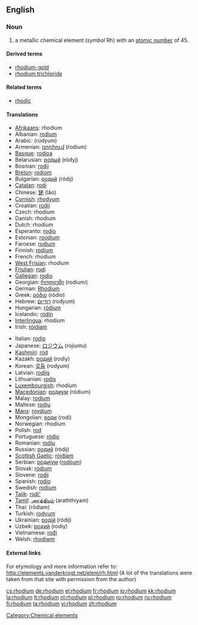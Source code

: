 {{see|Rhodium}}
==English==
{{elements|Rh|ruthenium|Ru|palladium|Pd}}

===Noun===
{{en-noun|-}}
{{wikipedia}}

# a metallic chemical element (''symbol'' Rh) with an [[atomic number]] of 45.

====Derived terms====
* [[rhodium-gold]]
* [[rhodium trichloride]]

====Related terms====
* [[rhodic]]

====Translations====
{{top}}
* [[Afrikaans]]: rhodium
* Albanian: [[rodium]]
* Arabic: {{Arab|[[روديوم]]}} (rúdyum) {{m}}
* Armenian: [[ռոդիում]] (ŕodium)
* [[Basque]]: [[rodioa]]
* Belarusian: [[родый]] (ródyj) {{m}}
* Bosnian: [[rodij]]
* [[Breton]]: [[rodiom]]
* Bulgarian: [[родий]] (ródij) {{m}}
* [[Catalan]]: [[rodi]]
* Chinese: [[銠]] (lǎo)
* [[Cornish]]: [[rhodyum]]
* Croatian: [[rodij]]
* Czech: rhodium
* Danish: rhodium
* Dutch: rhodium {{n}}
* Esperanto: [[rodio]]
* Estonian: [[roodium]]
* Faroese: [[rodium]]
* Finnish: [[rodium]]
* French: rhodium {{m}}
* [[West Frisian]]: rhodium
* [[Friulian]]: [[rodi]]
* [[Gallegan]]: [[rodio]]
* Georgian: [[როდიუმი]] (rodiumi)
* German: [[Rhodium]] {{n}}
* Greek: [[ρόδιο]] (ródio) {{n}}
* Hebrew: [[רודיום]] (rodyum)
* Hungarian: [[ródium]]
* Icelandic: [[ródín]]
* [[Interlingua]]: rhodium
* Irish: [[róidiam]]
{{mid}}
* Italian: [[rodio]] {{m}}
* Japanese: [[ロジウム]] (rojiumu)
* [[Kashmiri]]: [[ród]]
* Kazakh: [[родий]] (rodiy)
* Korean: [[로듐]] (rodyum)
* Latvian: [[rodijs]]
* Lithuanian: [[rodis]]
* [[Luxembourgish]]: rhodium
* [[Macedonian]]: [[родиум]] (ródium) {{m}}
* Malay: [[rodium]]
* Maltese: [[rodju]]
* [[Manx]]: [[roydjum]]
* Mongolian: [[роди]] (rodi)
* Norwegian: rhodium
* Polish: [[rod#Polish|rod]] {{m}}
* Portuguese: [[ródio]] {{m}}
* Romanian: [[rodiu]] {{n}}
* Russian: [[родий]] (ródij) {{m}}
* [[Scottish Gaelic]]: [[ròidiam]]
* Serbian: [[родиjум]] ([[rodijum]]) {{m}}
* Slovak: [[ródium]]
* Slovene: [[rodij]]
* Spanish: [[rodio]] {{m}}
* Swedish: [[rodium]]
* [[Tajik]]: [[rodi']]
* [[Tamil]]: [[அரத்தியம்]] (araththiyam)
* Thai: {{Thai|[[โรเดียม]]}} (rōdiam)
* Turkish: [[rodyum]]
* Ukrainian: [[родiй]] (ródij) {{m}}
* Uzbek: [[родий]] (rodiy)
* Vietnamese: [[rođi]]
* Welsh: [[rhodiwm]]
{{bottom}}

====External links====
For etymology and more information refer to:
http://elements.vanderkrogt.net/elem/rh.html
(A lot of the translations were taken from that site with permission from the author)

[[Category:Chemical elements]]

[[cs:rhodium]]
[[de:rhodium]]
[[el:rhodium]]
[[fr:rhodium]]
[[io:rhodium]]
[[kk:rhodium]]
[[la:rhodium]]
[[lt:rhodium]]
[[nl:rhodium]]
[[pl:rhodium]]
[[ro:rhodium]]
[[ru:rhodium]]
[[fi:rhodium]]
[[ta:rhodium]]
[[vi:rhodium]]
[[zh:rhodium]]